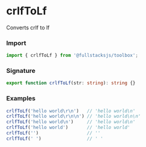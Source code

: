 # crlfToLf

Converts crlf to lf

### Import

```typescript copy
import { crlfToLf } from '@fullstacksjs/toolbox';
```

### Signature

```typescript copy
export function crlfToLf(str: string): string {}
```

### Examples

```typescript copy
crlfToLf('hello world\r\n')   // 'hello world\n'
crlfToLf('hello world\r\n\n') // 'hello world\n\n'
crlfToLf('hello world\n')     // 'hello world\n'
crlfToLf('hello world')       // 'hello world'
crlfToLf('')                  // ''
crlfToLf(' ')                 // ' '
```
